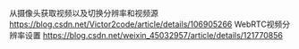 从摄像头获取视频以及切换分辨率和视频源
https://blog.csdn.net/Victor2code/article/details/106905266
WebRTC视频分辨率设置
https://blog.csdn.net/weixin_45032957/article/details/121770856